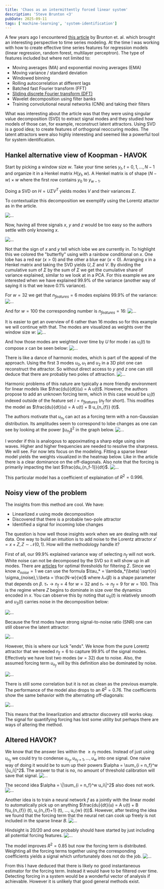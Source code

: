 ```yaml
---
title: 'Chaos as an intermittently forced linear system'
description: 'Steve Brunton <3'
pubDate: 2025-09-11
tags: ['machine-learning', 'system-identification']
---
```


A few years ago I encountered [this article](https://arxiv.org/pdf/1608.05306) by Brunton et. al. which brought an interesting perspective to time series modeling.
At the time I was working with how to create effective time series features for regression models (linear regression, random forest, multilayer perceptron).
The type of features included but where not limited to:
* Moving averages (MA) and exponential moving averages (EMA)
* Moving variance / standard deviation
* Windowed binning
* Rolling autocorrelation at different lags
* Batched fast Fourier transform (FFT)
* [Sliding discrete Fourier transform (DFT)](https://quod.lib.umich.edu/cgi/p/pod/dod-idx/sliding-is-smoother-than-jumping.pdf?c=icmc;idno=bbp2372.2005.086;format=pdf)
* Wavelet decomposition using filter banks
* Training convolutional neural networks (CNN) and taking their filters

What was interesting about the article was that they were using singular value decomposition (SVD) to extract signal modes
and they studied how models of those can, for example, reconstruct latent attractors.
Using SVD is a good idea; to create features of orthogonal reoccuring modes.
The latent attractors were also highly interesting and seemed like a powerful tool for system identification.



## Hankel alternative view of Koopman - HAVOK

Start by picking a window size $w$. Take your time series $y_t, t = 0, 1, ..., N-1$ and organize it in a Henkel matrix $H(y_t, w)$.
A Henkel matrix is of shape $(N - w) \times w$ where the first row contains $y_0$ to $y_{w-1}$. 

Doing a SVD on $H = U \Sigma V^T$ yields modes $V$ and their variances $\Sigma$.

To contextualize this decomposition we exemplify using the Lorentz attactor as in the article.

![...](/images/brunton/brunton_1.png)

Now, having all three signals $x$, $y$ and $z$ would be too easy so the authors settle with only knowing $x$.

![...](/images/brunton/brunton_2.png)

Not that the sign of $x$ and $y$ tell which lobe we are currently in.
To highlight this we colored the "butterfly" using with a rainbow conditional on $x$.
One lobe has a red ear ($x > 0$) and the other a blue ear ($x < 0$).
Arranging $x$ in a Henkel matrix and taking the SVD yields $U, \Sigma$ and $V$.
By dividing the cumulative sum of $\Sigma$ by the sum of $\Sigma$ we get the cumulative share of variance explained,
similar to we look at in a PCA. For this example we are interested when we have explained 99.9% of the variance 
(another way of saying it is that we leave 0.1% variance).

For $w = 32$ we get that $n_{features} = 6$ modes explains 99.9% of the variance:
![...](/images/brunton/brunton_3.png)

And for $w = 100$ the corresponding number is $n_{features} = 16$:
![...](/images/brunton/brunton_4.png)

It is easier to get an overview of 6 rather than 16 modes so for this example we will continue with that.
The modes are visualized as weights over the window size $w$:
![...](/images/brunton/brunton_5.png)

And how those modes are weighted over time by $U$ for mode $i$ as $u_i(t)$ to compose $x$ can be seen below:
![...](/images/brunton/brunton_6.png)

There is like a dance of harmonic modes, which is part of the appeal of the approach.
Using the first 3 modes $u_0, u_1$ and $u_2$ in a 3D plot one can reconstruct the attractor.
So without direct access to $y$ and $z$ one can still deduce that there are probably two poles of attraction.
![...](/images/brunton/brunton_7.png)

Harmonic problems of this nature are typically a more friendly environment for linear models like $\frac{du}{dt}(u) = A u(t)$.
However, the authors propose to add an unknown forcing term, which in this case would be $u_i(t)$ indexed outside of the feature set $i = n_{features}$ ($n_f$ for short).
This modifies the model as $\frac{du}{dt}(u) = A u(t) + B u_{n_{f}} (t)$.

The authors motivate that $u_{n_{f}}$ can act as a forcing term with a non-Gaussian distribution. 
Its amplitudes seem to correspond to lobe changes as one can see by looking at the power $\|u_{n_{f}}\|^2$ in the graph below.
![...](/images/brunton/brunton_8.png)

I wonder if this is analogous to appoximating a sharp edge using sine waves.
Higher and higher frequencies are needed to resolve the sharpness.
We will see.
For now lets focus on the modeling.
Fitting a sparse linear model yields the weights visualized in the heatmap below.
Like in the article there is a clear dominance on the off-diagonals.
Also note that the forcing is primarily impacting the last $\frac{du_{n_f-1}}{dt}$.
![...](/images/brunton/brunton_9.png)

This particular model has a coefficient of explaination of $R^2 = 0.996$.

## Noisy view of the problem

The insights from this method are cool. We have:
* Linearlized $x$ using mode decomposition
* Discovered that there is a probable two-pole attractor
* Identified a signal for incoming lobe changes

The question is how well those insights work when we are dealing with real data.
One way to build an intuition is to add noise to the Lorentz attractor $x' = x + Z, Z \sim \mathcal{N}(0,1)$.
How will the methodology handle it?

First of all, our 99.9% explained variance way of selecting $n_f$ will not work.
White noise can not be decomposed by the SVD so it will show up in all modes.
There are [articles](https://arxiv.org/abs/1305.5870) for optimal thresholds for filtering $\Sigma$.
Since we know $\sigma_{noise} = 1$ we can use the formula $\tau_* = \lambda_*(\beta) \sqrt{n} \sigma_{noise},\:\beta = \frac{N-w}{w}$ where
$\lambda_*(\beta)$ is a shape parameter that depends on $\beta$.
$\tau_* \rightarrow n_f = 4$ for $w = 32$ and $\tau_* \rightarrow n_f = 9$ for $w = 100$.
This is the regime where $Z$ begins to dominate in size over the dynamics encoded in $x$.
You can observe this by noting that $u_0(t)$ is relatively smooth and $u_3(t)$ carries noise in the decomposition below:

![...](/images/brunton/brunton_10.png)

Because the first modes have strong signal-to-noise ratio (SNR) one can still observe the latent attractor:

![...](/images/brunton/brunton_11.png)

However, this is where our luck "ends".
We know from the pure Lorentz attractor that we needed $n_f = 6$ to capture 99.9% of the signal modes.
Effectively we have lost two modes ($w = 32$) due to noise.
Also, the assumed forcing term $u_{n_{f}}$ will by this definition also be dominated by noise.

![...](/images/brunton/brunton_12.png)

There is still some correlation but it is not as clean as the previous example.
The performance of the model also drops to an $R^2 = 0.76$.
The coefficients show the same behavior with the alternating off-diagonals:

![...](/images/brunton/brunton_13.png)

This means that the linearlization and attractor discovery still works okay.
The signal for quantifying forcing has lost some utility but perhaps there are ways of altering the method.

## Altered HAVOK?

We know that the answer lies within the $\geq n_f$ modes.
Instead of just using $u_{n_f}$ we could try to condense $u_{n_f}, u_{n_f+1}, ..., u_{w}$ into one signal.
One naive way of doing it would be to sum up their powers $\alpha = \sum_{i = n_f}^w \|u_i\|^2$.
The answer to that is no, no amount of threshold calibration will save that signal.
![...](/images/brunton/brunton_14.png)

The second idea $\alpha = \|\sum_{i = n_f}^w u_i\|^2$ also does not work.
![...](/images/brunton/brunton_15.png)

Another idea is to train a neural network $f$ as a jointly with the linear model to automatically pick up on anything
$\frac{du}{dt}(u) = A u(t) + B f(u_{n_{f}} (t), u_{n_{f}+1} (t), ..., u_{w} (t))$. 
However, after testing the idea we found that the forcing term that the neural net can cook up freely is not included in the sparse linear $B$.
![...](/images/brunton/brunton_16.png)

Hindsight is 20/20 and one probably should have started by just including all potential forcing features.
![...](/images/brunton/brunton_17.png)

The model improves $R^2 = 0.85$ but now the forcing term is distributed.
Weighting all the forcing terms together using the corresponding coefficients yields a signal which unfortunately does not do the job.
![...](/images/brunton/brunton_18.png)

From this I have deduced that there is likely no good instantaneous estimator for the forcing term.
Instead it would have to be filtered over time.
Detecting forcing in a system would be a wonderful vector of analysis if achievable.
However it is unlikely that good general methods exist.
